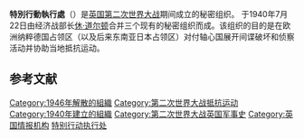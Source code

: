 {{Infobox military unit
|unit_name=Special Operations Executive<br/>SOE<br/>特別行動執行處
|image= File:Special operations executive.png
|caption=
|dates= 1940年7月22日– 1946年1月15日
|country={{UK}}
|allegiance=
|branch=
|type= [[特別行動|特別行動]]<ref>{{Cite web|url=https://www.nam.ac.uk/explore/SOE|title=Special Operations Executive|website=[[National_Army_Museum|National Army Museum]]|access-date=2020-01-01|archive-date=2021-04-17|archive-url=https://web.archive.org/web/20210417165546/https://www.nam.ac.uk/explore/SOE|dead-url=no}}</ref>
|role= [[特務活動|特務活動]]; [[非常規戰爭|非常規戰爭]]<br />[特別是[[破壞|破壞]]、[[突襲|突襲]]及[[特殊偵察|特殊偵察]]
|size=約13,000人
|command_structure=
|garrison=
|equipment=
<!-- Commanders -->
|notable_commanders=[[Frank_Nelson_(British_politician)|Frank Nelson]]<br />[[Charles_Jocelyn_Hambro|Charles Jocelyn Hambro]]<br />[[Colin_Gubbins|Colin Gubbins]]
<!-- Insignia -->
|identification_symbol=
|identification_symbol_2=
<!-- Culture and history -->
|nickname=「[[貝克街|必嘉街]]非尋常」（"The [[Baker_Street_Irregulars|Baker Street Irregulars]]"）<br /> 「[[温斯顿·丘吉尔|丘吉爾]]的秘密軍隊」（"Churchill's Secret Army"） <br /> 「非紳士戰爭部」（"Ministry of Ungentlemanly Warfare"）
|patron=
|motto=
|colors=
|march=
|mascot=
|battles=
|anniversaries=
|decorations=
|battle_honours=
}}

'''特別行動執行處'''（{{lang-en|Special Operations Executive}}）是[[英国|英国]][[第二次世界大战|第二次世界大战]]期间成立的秘密组织。 于1940年7月22日由经济战部长[[休·道尔顿|休·道尔顿]]合并三个现有的秘密组织而成。该组织的目的是在欧洲纳粹德国占领区（以及后来东南亚日本占领区）对付轴心国展开间谍破坏和侦察活动并协助当地抵抗运动。

==参考文献==
{{Reflist}}
[[Category:1946年解散的組織|Category:1946年解散的組織]]
[[Category:第二次世界大战抵抗运动|Category:第二次世界大战抵抗运动]]
[[Category:1940年建立的組織|Category:1940年建立的組織]]
[[Category:第二次世界大战英国军事史|Category:第二次世界大战英国军事史]]
[[Category:英国情报机构|Category:英国情报机构]]
[[Category:特别行动执行处|]]